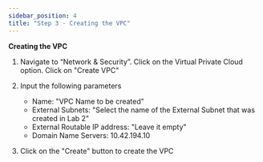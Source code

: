 ```yaml
---
sidebar_position: 4
title: "Step 3 - Creating the VPC"
---
```





      

**Creating the VPC**

1.  Navigate to “Network & Security”. Click on the Virtual Private Cloud option. Click on "Create VPC"
2.  Input the following parameters 
    - Name:                "VPC Name to be created"
    - External Subnets:    "Select the name of the External Subnet that was created in Lab 2"
    - External Routable IP address: "Leave it empty"
    - Domain Name Servers:  10.42.194.10
    
3.  Click on the "Create" button to create the VPC 



